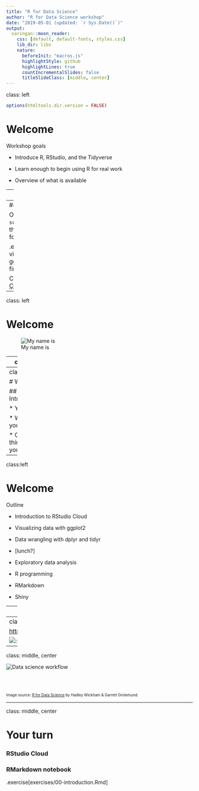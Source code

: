 ```yaml
---
title: "R for Data Science"
author: "R for Data Science workshop"
date: "2019-05-01 (updated: `r Sys.Date()`)"
output:
  xaringan::moon_reader:
    css: [default, default-fonts, styles.css]
    lib_dir: libs
    nature:
      beforeInit: "macros.js"
      highlightStyle: github
      highlightLines: true
      countIncrementalSlides: false
      titleSlideClass: [middle, center]
---
```

class: left

```r
options(htmltools.dir.version = FALSE)
```

# Welcome

Workshop goals

* Introduce R, RStudio, and the Tidyverse

* Learn enough to begin using R for real work

* Overview of what is available

---
class: left

# RStudio Cloud

Everyone should have an RStudio Cloud account.

Everyone should be a member of the shared RStudio Cloud workspace for the workshop.

--
### Your turn

Open the `r-for-data-science` project, open the following file, and follow my instructions:

.exercise[demos/data-visualization-with-ggplot2/eat-cake-first.R]

Credit: [Mine Çetinkaya-Rundel](https://www2.stat.duke.edu/~mc301/)
---
class: left

# Welcome

![My name is](assets/hello-my-name-is.jpg)

---
class:left

# Welcome

My goals for me

* Practice run for July 17 [KCDC](https://www.kcdc.info/) workshop
  - Materials
  - Demos
  - Exercises
  - RStudio Cloud

* Can someone please time each section?

* Feedback so I can improve the workshop

* Have fun

---
class: left

# Welcome

## Introductions

* Your name

* Why are you here?

* One other thing about you

---
class:left

# Welcome

Outline

* Introduction to RStudio Cloud

* Visualizing data with ggplot2

* Data wrangling with dplyr and tidyr

* [lunch?]

* Exploratory data analysis

* R programming

* RMarkdown

* Shiny

---
class:left

# Logistics

* Thanks to Scott Burklund / Preverity for sponsoring coffee

* Breaks

* Lunch (on your own)

* Rest rooms

---
class: center

[https://r4ds.had.co.nz/](https://r4ds.had.co.nz/)

![:scale 50%](assets/r4ds-cover.png)

---
class: middle, center

![Data science workflow](assets/data-science.png)
<br/>
<br/>
<br/>
<br/>
<p style="font-size: x-small">
Image source: <a href="http://r4ds.had.co.nz/">R for Data Science</a> by Hadley Wickham & Garrett Grolemund.
</p>

---
class: middle, center

# Your turn

### RStudio Cloud
### RMarkdown notebook

.exercise[exercises/00-introduction.Rmd]
